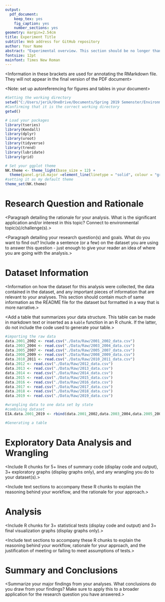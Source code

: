 ```yaml
---
output: 
  pdf_document:
    keep_tex: yes
    fig_caption: yes
    number_sections: yes
geometry: margin=2.54cm
title: Experiment Title
subtitle: Web address for GitHub repository
author: Your Name
abstract: "Experimental overview. This section should be no longer than 250 words."
fontsize: 12pt
mainfont: Times New Roman
---
```


<Information in these brackets are used for annotating the RMarkdown file. They will not appear in the final version of the PDF document>

\newpage
\tableofcontents 
\newpage
\listoftables 
\newpage
\listoffigures 
\newpage

<Setup the global options for the R chunks in your document>

<Note: set up autoreferencing for figures and tables in your document>

```r
#Setting the working directory
setwd("C:/Users/jerik/OneDrive/Documents/Spring 2019 Semenster/Environmental Data Analytics/EDA_R_Work/EDA/Project/EDA Final Project")
#Confirming that it is the correct working directory
getwd()

# Load your packages
library(tseries)
library(Kendall)
library(dplyr)
library(uroot)
library(tidyverse)
library(trend)
library(lubridate)
library(grid)

# Set your ggplot theme
NK.theme <- theme_light(base_size = 12) +
  theme(panel.grid.major =element_line(linetype = "solid", colour = "grey93"),panel.grid.minor = element_line(linetype = "dotted", colour = "grey90"), text=element_text(size = 13, color = "black", face = "bold"),axis.text = element_text(color = "grey40"), legend.position = "right",legend.text = element_text(color = "grey40"))
#setting it as my default theme
theme_set(NK.theme)
```


# Research Question and Rationale

<Paragraph detailing the rationale for your analysis. What is the significant application and/or interest in this topic? Connect to environmental topic(s)/challenge(s).>

<Paragraph detailing your research question(s) and goals. What do you want to find out? Include a sentence (or a few) on the dataset you are using to answer this question - just enough to give your reader an idea of where you are going with the analysis.>

\newpage

# Dataset Information

<Information on how the dataset for this analysis were collected, the data contained in the dataset, and any important pieces of information that are relevant to your analyses. This section should contain much of same information as the README file for the dataset but formatted in a way that is more narrative.>

<Add a table that summarizes your data structure. This table can be made in markdown text or inserted as a `kable` function in an R chunk. If the latter, do not include the code used to generate your table.>

```r
#importing the raw data
data.2001_2002 <- read.csv("./Data/Raw/2001_2002_data.csv")
data.2003_2004 <- read.csv("./Data/Raw/2003_2004_data.csv")
data.2005_2007 <- read.csv("./Data/Raw/2005_2007_data.csv")
data.2008_2009 <- read.csv("./Data/Raw/2008_2009_data.csv")
data.2010_2011 <- read.csv("./Data/Raw/2010_2011_data.csv")
data.2012 <- read.csv("./Data/Raw/2012_data.csv")
data.2013 <- read.csv("./Data/Raw/2013_data.csv")
data.2014 <- read.csv("./Data/Raw/2014_data.csv")
data.2015 <- read.csv("./Data/Raw/2015_data.csv")
data.2016 <- read.csv("./Data/Raw/2016_data.csv")
data.2017 <- read.csv("./Data/Raw/2017_data.csv")
data.2018 <- read.csv("./Data/Raw/2018_data.csv")
data.2019 <- read.csv("./Data/Raw/2019_data.csv")

#wrangling data to one data set by state
#combining dataset
EIA.data.2001_2019 <- rbind(data.2001_2002,data.2003_2004,data.2005_2007,data.2008_2009,data.2010_2011,data.2012,data.2013,data.2014,data.2015,data.2016,data.2017,data.2018,data.2019)
```


```r
#Generating a table 
```

\newpage

# Exploratory Data Analysis and Wrangling

<Include R chunks for 5+ lines of summary code (display code and output), 3+ exploratory graphs (display graphs only), and any wrangling you do to your dataset(s).> 

<Include text sections to accompany these R chunks to explain the reasoning behind your workflow, and the rationale for your approach.>


\newpage

# Analysis
<Include R chunks for 3+ statistical tests (display code and output) and 3+ final visualization graphs (display graphs only).>

<Include text sections to accompany these R chunks to explain the reasoning behind your workflow, rationale for your approach, and the justification of meeting or failing to meet assumptions of tests.>


\newpage

# Summary and Conclusions
<Summarize your major findings from your analyses. What conclusions do you draw from your findings? Make sure to apply this to a broader application for the research question you have answered.>



